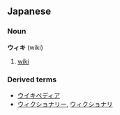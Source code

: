 ==Japanese==
===Noun===
'''ウィキ''' (wiki)

# [[wiki]]

===Derived terms===
*[[ウイキペディア]]
*[[ウィクショナリー]], [[ウィクショナリ]]